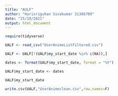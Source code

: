 ---
title: "AULF"
author: "Harisriguhan Sivakumar 31386709"
date: "25/10/2021"
output: html_document
---

```{r}
require(tidyverse)
```

```{r}
UALF <- read_csv("UserAnimeListFiltered.csv")
```

```{r}
UALF <- UALF[!(UALF$my_start_date %in% c(NA)),]
```

```{r}
dates <- format(UALF$my_start_date, format = "%Y")
```

```{r}
UALF$my_start_date <- dates
```

```{r}
UALF$my_start_date
```

```{r}
write.csv(UALF,"UserAnimeclean.csv",row.names=F)
```

